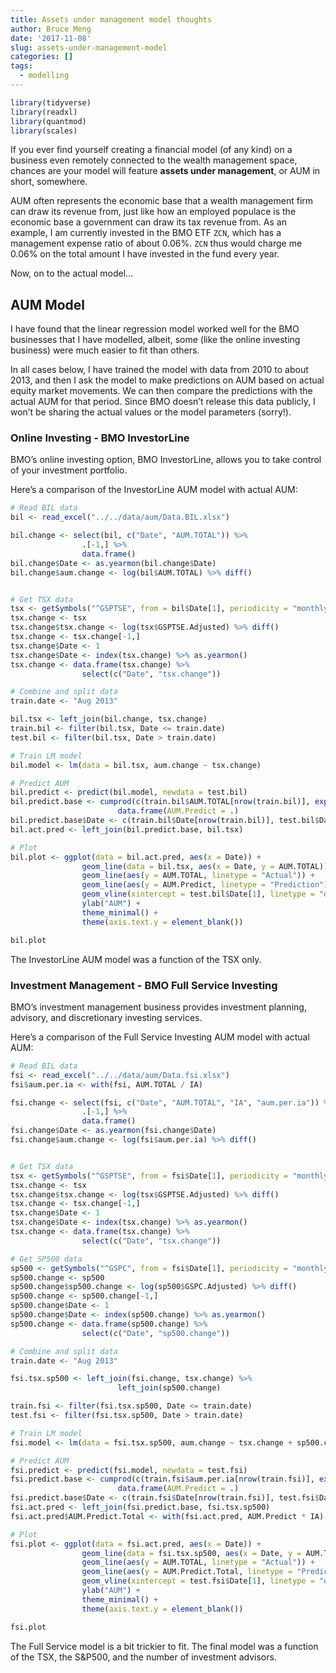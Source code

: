 ```yaml
---
title: Assets under management model thoughts
author: Bruce Meng
date: '2017-11-08'
slug: assets-under-management-model
categories: []
tags:
  - modelling
---
```

```r
library(tidyverse)
library(readxl)
library(quantmod)
library(scales)
```
If you ever find yourself creating a financial model (of any kind) on a business even remotely connected to the wealth management space, chances are your model will feature **assets under management**, or AUM in short, somewhere.

AUM often represents the economic base that a wealth management firm can draw its revenue from, just like how an employed populace is the economic base a government can draw its tax revenue from. As an example, I am currently invested in the BMO ETF `ZCN`, which has a management expense ratio of about 0.06%. `ZCN` thus would charge me 0.06% on the total amount I have invested in the fund every year.

Now, on to the actual model...

## AUM Model

I have found that the linear regression model worked well for the BMO businesses that I have modelled, albeit, some (like the online investing business) were much easier to fit than others.

In all cases below, I have trained the model with data from 2010 to about 2013, and then I ask the model to make predictions on AUM based on actual equity market movements. We can then compare the predictions with the actual AUM for that period. Since BMO doesn't release this data publicly, I won't be sharing the actual values or the model parameters (sorry!).

### Online Investing - BMO InvestorLine

BMO's online investing option, BMO InvestorLine, allows you to take control of your investment portfolio.

Here's a comparison of the InvestorLine AUM model with actual AUM:

```r
# Read BIL data
bil <- read_excel("../../data/aum/Data.BIL.xlsx")

bil.change <- select(bil, c("Date", "AUM.TOTAL")) %>%
                .[-1,] %>%
                data.frame()
bil.change$Date <- as.yearmon(bil.change$Date)
bil.change$aum.change <- log(bil$AUM.TOTAL) %>% diff()


# Get TSX data
tsx <- getSymbols("^GSPTSE", from = bil$Date[1], periodicity = "monthly", auto.assign = F)
tsx.change <- tsx
tsx.change$tsx.change <- log(tsx$GSPTSE.Adjusted) %>% diff()
tsx.change <- tsx.change[-1,]
tsx.change$Date <- 1
tsx.change$Date <- index(tsx.change) %>% as.yearmon()
tsx.change <- data.frame(tsx.change) %>%
                select(c("Date", "tsx.change"))

# Combine and split data
train.date <- "Aug 2013"

bil.tsx <- left_join(bil.change, tsx.change)
train.bil <- filter(bil.tsx, Date <= train.date)
test.bil <- filter(bil.tsx, Date > train.date)

# Train LM model
bil.model <- lm(data = bil.tsx, aum.change ~ tsx.change)

# Predict AUM
bil.predict <- predict(bil.model, newdata = test.bil)
bil.predict.base <- cumprod(c(train.bil$AUM.TOTAL[nrow(train.bil)], exp(bil.predict))) %>%
                        data.frame(AUM.Predict = .)
bil.predict.base$Date <- c(train.bil$Date[nrow(train.bil)], test.bil$Date)
bil.act.pred <- left_join(bil.predict.base, bil.tsx)

# Plot
bil.plot <- ggplot(data = bil.act.pred, aes(x = Date)) +
                geom_line(data = bil.tsx, aes(x = Date, y = AUM.TOTAL)) +
                geom_line(aes(y = AUM.TOTAL, linetype = "Actual")) +
                geom_line(aes(y = AUM.Predict, linetype = "Prediction"), colour = "blue") +
                geom_vline(xintercept = test.bil$Date[1], linetype = "dashed") +
                ylab("AUM") +
                theme_minimal() +
                theme(axis.text.y = element_blank())

bil.plot
```

The InvestorLine AUM model was a function of the TSX only.

### Investment Management - BMO Full Service Investing

BMO's investment management business provides investment planning, advisory, and discretionary investing services.

Here's a comparison of the Full Service Investing AUM model with actual AUM:

```r
# Read BIL data
fsi <- read_excel("../../data/aum/Data.fsi.xlsx")
fsi$aum.per.ia <- with(fsi, AUM.TOTAL / IA)

fsi.change <- select(fsi, c("Date", "AUM.TOTAL", "IA", "aum.per.ia")) %>%
                .[-1,] %>%
                data.frame()
fsi.change$Date <- as.yearmon(fsi.change$Date)
fsi.change$aum.change <- log(fsi$aum.per.ia) %>% diff()


# Get TSX data
tsx <- getSymbols("^GSPTSE", from = fsi$Date[1], periodicity = "monthly", auto.assign = F)
tsx.change <- tsx
tsx.change$tsx.change <- log(tsx$GSPTSE.Adjusted) %>% diff()
tsx.change <- tsx.change[-1,]
tsx.change$Date <- 1
tsx.change$Date <- index(tsx.change) %>% as.yearmon()
tsx.change <- data.frame(tsx.change) %>%
                select(c("Date", "tsx.change"))

# Get SP500 data
sp500 <- getSymbols("^GSPC", from = fsi$Date[1], periodicity = "monthly", auto.assign = F)
sp500.change <- sp500
sp500.change$sp500.change <- log(sp500$GSPC.Adjusted) %>% diff()
sp500.change <- sp500.change[-1,]
sp500.change$Date <- 1
sp500.change$Date <- index(sp500.change) %>% as.yearmon()
sp500.change <- data.frame(sp500.change) %>%
                select(c("Date", "sp500.change"))

# Combine and split data
train.date <- "Aug 2013"

fsi.tsx.sp500 <- left_join(fsi.change, tsx.change) %>%
                        left_join(sp500.change)

train.fsi <- filter(fsi.tsx.sp500, Date <= train.date)
test.fsi <- filter(fsi.tsx.sp500, Date > train.date)

# Train LM model
fsi.model <- lm(data = fsi.tsx.sp500, aum.change ~ tsx.change + sp500.change)

# Predict AUM
fsi.predict <- predict(fsi.model, newdata = test.fsi)
fsi.predict.base <- cumprod(c(train.fsi$aum.per.ia[nrow(train.fsi)], exp(fsi.predict))) %>%
                        data.frame(AUM.Predict = .)
fsi.predict.base$Date <- c(train.fsi$Date[nrow(train.fsi)], test.fsi$Date)
fsi.act.pred <- left_join(fsi.predict.base, fsi.tsx.sp500)
fsi.act.pred$AUM.Predict.Total <- with(fsi.act.pred, AUM.Predict * IA)

# Plot
fsi.plot <- ggplot(data = fsi.act.pred, aes(x = Date)) +
                geom_line(data = fsi.tsx.sp500, aes(x = Date, y = AUM.TOTAL)) +
                geom_line(aes(y = AUM.TOTAL, linetype = "Actual")) +
                geom_line(aes(y = AUM.Predict.Total, linetype = "Prediction"), colour = "blue") +
                geom_vline(xintercept = test.fsi$Date[1], linetype = "dashed") +
                ylab("AUM") +
                theme_minimal() +
                theme(axis.text.y = element_blank())

fsi.plot
```

The Full Service model is a bit trickier to fit. The final model was a function of the TSX, the S&P500, and the number of investment advisors.